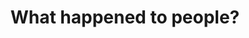 ---
title: "What happened to people?"
mainText: "Core Mystery: Mankind's Disappearance"
subText: "On May 5 2095, mankind vanished from the Solar System, leaving machinekind on their own. Any attempt to uncover the truth in the century since has resulted in termination. All that is known is that it involved the Sunset Research Initiative, an international science program aimed towards solving human conflict."
pubDate: "Dec 15 2022"
thumbImage: ""
tags:
  - core-mystery
  - sri
---
